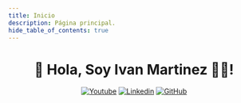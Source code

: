 ```yaml
---
title: Inicio
description: Página principal.
hide_table_of_contents: true
---
```



<div align="center">

<h1>👋 Hola, Soy Ivan Martinez 👨‍💻!</h1>

<Banner />

[![Youtube](https://img.shields.io/badge/youtube-red?style=for-the-badge&logo=youtube&logoColor=white)](https://www.youtube.com/@igmr_)
[![Linkedin](https://img.shields.io/badge/linkedin-0077B5?style=for-the-badge&logo=linkedin&logoColor=white)](https://www.linkedin.com/in/igmr)
[![GitHub](https://img.shields.io/badge/github-gray?style=for-the-badge&logo=github&logoColor=white)](https://github.com/igmr)

</div>
